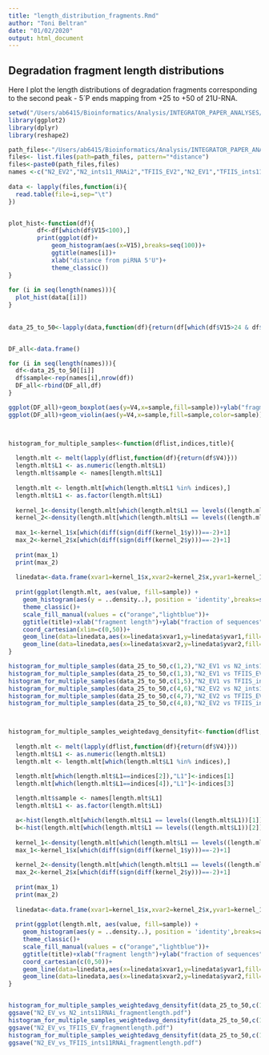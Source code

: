 ```yaml
---
title: "length_distribution_fragments.Rmd"
author: "Toni Beltran"
date: "01/02/2020"
output: html_document
---
```


## Degradation fragment length distributions

Here I plot the length distributions of degradation fragments corresponding to the second peak - 5´P ends mapping from +25 to +50 of 21U-RNA.

```r

setwd("/Users/ab6415/Bioinformatics/Analysis/INTEGRATOR_PAPER_ANALYSES/Fig4_FigS5_degradationfragments/fragment_length_and_abundance_analysis/")
library(ggplot2)
library(dplyr)
library(reshape2)

path_files<-"/Users/ab6415/Bioinformatics/Analysis/INTEGRATOR_PAPER_ANALYSES/Fig4_FigS5_degradationfragments/fragment_length_and_abundance_analysis/"
files<- list.files(path=path_files, pattern="*distance") 
files<-paste0(path_files,files)
names <-c("N2_EV2","N2_ints11_RNAi2","TFIIS_EV2","N2_EV1","TFIIS_ints11_RNAi2","N2_ints11_RNAi1","TFIIS_EV1","TFIIS_ints11_RNAi1")
          
data <- lapply(files,function(i){
  read.table(file=i,sep="\t")
})


plot_hist<-function(df){
        df<-df[which(df$V15<100),]
        print(ggplot(df)+
            geom_histogram(aes(x=V15),breaks=seq(100))+
            ggtitle(names[i])+
            xlab("distance from piRNA 5'U")+
            theme_classic())
}
                                
for (i in seq(length(names))){
  plot_hist(data[[i]])
}
  
 
data_25_to_50<-lapply(data,function(df){return(df[which(df$V15>24 & df$V15<50),])})


DF_all<-data.frame()

for (i in seq(length(names))){
  df<-data_25_to_50[[i]]
  df$sample<-rep(names[i],nrow(df))
  DF_all<-rbind(DF_all,df)
}

ggplot(DF_all)+geom_boxplot(aes(y=V4,x=sample,fill=sample))+ylab("fragment length")
ggplot(DF_all)+geom_violin(aes(y=V4,x=sample,fill=sample,color=sample))+ylab("fragment length")



histogram_for_multiple_samples<-function(dflist,indices,title){
   
  length.mlt <- melt(lapply(dflist,function(df){return(df$V4)}))
  length.mlt$L1 <- as.numeric(length.mlt$L1)
  length.mlt$sample <- names[length.mlt$L1]
  
  length.mlt <- length.mlt[which(length.mlt$L1 %in% indices),]
  length.mlt$L1 <- as.factor(length.mlt$L1)
  
  kernel_1<-density(length.mlt[which(length.mlt$L1 == levels((length.mlt$L1))[1]),"value"])
  kernel_2<-density(length.mlt[which(length.mlt$L1 == levels((length.mlt$L1))[2]),"value"])
  
  max_1<-kernel_1$x[which(diff(sign(diff(kernel_1$y)))==-2)+1]
  max_2<-kernel_2$x[which(diff(sign(diff(kernel_2$y)))==-2)+1]
  
  print(max_1)
  print(max_2)
  
  linedata<-data.frame(xvar1=kernel_1$x,xvar2=kernel_2$x,yvar1=kernel_1$y,yvar2=kernel_2$y)
  
  print(ggplot(length.mlt, aes(value, fill=sample)) + 
    geom_histogram(aes(y = ..density..), position = 'identity',breaks=seq(0,50),alpha=0.5)+
    theme_classic()+
    scale_fill_manual(values = c("orange","lightblue"))+
    ggtitle(title)+xlab("fragment length")+ylab("fraction of sequences")+
    coord_cartesian(xlim=c(0,50))+
    geom_line(data=linedata,aes(x=linedata$xvar1,y=linedata$yvar1,fill=names[indices[1]]),col="orange")+
    geom_line(data=linedata,aes(x=linedata$xvar2,y=linedata$yvar2,fill=names[indices[2]]),col="lightblue"))
}

histogram_for_multiple_samples(data_25_to_50,c(1,2),"N2_EV1 vs N2_ints11RNAi1")
histogram_for_multiple_samples(data_25_to_50,c(1,3),"N2_EV1 vs TFIIS_EV1")
histogram_for_multiple_samples(data_25_to_50,c(1,5),"N2_EV1 vs TFIIS_ints11RNAi1")
histogram_for_multiple_samples(data_25_to_50,c(4,6),"N2_EV2 vs N2_ints11RNAi2")
histogram_for_multiple_samples(data_25_to_50,c(4,7),"N2_EV2 vs TFIIS_EV2")
histogram_for_multiple_samples(data_25_to_50,c(4,8),"N2_EV2 vs TFIIS_ints11RNAi2")



histogram_for_multiple_samples_weightedavg_densityfit<-function(dflist,indices,title){
  
  length.mlt <- melt(lapply(dflist,function(df){return(df$V4)}))
  length.mlt$L1 <- as.numeric(length.mlt$L1)
  length.mlt <- length.mlt[which(length.mlt$L1 %in% indices),]

  length.mlt[which(length.mlt$L1==indices[2]),"L1"]<-indices[1]
  length.mlt[which(length.mlt$L1==indices[4]),"L1"]<-indices[3]
  
  length.mlt$sample <- names[length.mlt$L1]
  length.mlt$L1 <- as.factor(length.mlt$L1)

  a<-hist(length.mlt[which(length.mlt$L1 == levels((length.mlt$L1))[1]),"value"],plot = FALSE,breaks = seq(130))
  b<-hist(length.mlt[which(length.mlt$L1 == levels((length.mlt$L1))[2]),"value"],plot = FALSE,breaks = seq(130))
  
  kernel_1<-density(length.mlt[which(length.mlt$L1 == levels((length.mlt$L1))[1]),"value"])
  max_1<-kernel_1$x[which(diff(sign(diff(kernel_1$y)))==-2)+1]
  
  kernel_2<-density(length.mlt[which(length.mlt$L1 == levels((length.mlt$L1))[2]),"value"])
  max_2<-kernel_2$x[which(diff(sign(diff(kernel_2$y)))==-2)+1]
  
  print(max_1)
  print(max_2)
  
  linedata<-data.frame(xvar1=kernel_1$x,xvar2=kernel_2$x,yvar1=kernel_1$y,yvar2=kernel_2$y)
  
  print(ggplot(length.mlt, aes(value, fill=sample)) + 
    geom_histogram(aes(y = ..density..), position = 'identity',breaks=a$breaks,alpha=0.5)+
    theme_classic()+
    scale_fill_manual(values = c("orange","lightblue"))+
    ggtitle(title)+xlab("fragment length")+ylab("fraction of sequences")+
    coord_cartesian(c(0,50))+
    geom_line(data=linedata,aes(x=linedata$xvar1,y=linedata$yvar1,fill=names[indices[1]]),col="orange")+
    geom_line(data=linedata,aes(x=linedata$xvar2,y=linedata$yvar2,fill=names[indices[3]]),col="lightblue"))
}


histogram_for_multiple_samples_weightedavg_densityfit(data_25_to_50,c(1,4,2,6),"N2_EV vs N2_ints11RNAi")
ggsave("N2_EV_vs_N2_ints11RNAi_fragmentlength.pdf")
histogram_for_multiple_samples_weightedavg_densityfit(data_25_to_50,c(1,4,3,7),"N2_EV vs TFIIS_EV")
ggsave("N2_EV_vs_TFIIS_EV_fragmentlength.pdf")
histogram_for_multiple_samples_weightedavg_densityfit(data_25_to_50,c(1,4,5,8),"N2_EV vs TFIIS_ints11RNAi")
ggsave("N2_EV_vs_TFIIS_ints11RNAi_fragmentlength.pdf")



```

